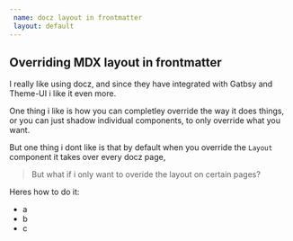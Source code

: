 ---
 name: docz layout in frontmatter
 layout: default
---

## Overriding MDX layout in frontmatter

I really like using docz, and since they have integrated with Gatbsy
and Theme-UI i like it even more.

One thing i like is how you can completley override the way it
does things, or you can just shadow individual components, to only override
what you want.

But one thing i dont like is that by default when you override the `Layout` component
it takes over every docz page,

> But what if i only want to overide the layout on certain pages?

Heres how to do it:

* a
* b
* c


    

